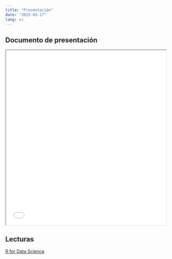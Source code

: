 ---
title: "Presentación"
date: "2023-03-17"
lang: es
---

## Documento de presentación
 
<iframe src=/slides/00-presentacion/00-presentacion.html height="550" width=100% allowfullscreen="true">
</iframe> 



## Lecturas

[R for Data Science](https://es.r4ds.hadley.nz/introducci%C3%B3n.html)
